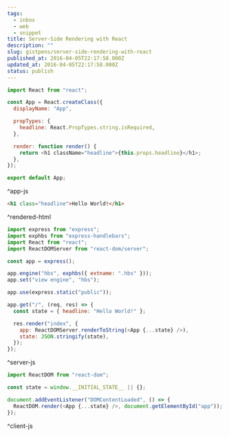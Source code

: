 ```yaml
---
tags:
  - inbox
  - web
  - snippet
title: Server-Side Rendering with React
description: ""
slug: gistpens/server-side-rendering-with-react
published_at: 2016-04-05T22:17:58.000Z
updated_at: 2016-04-05T22:17:58.000Z
status: publish
---
```

```js title="app.js"
import React from "react";

const App = React.createClass({
  displayName: "App",

  propTypes: {
    headline: React.PropTypes.string.isRequired,
  },

  render: function render() {
    return <h1 className="headline">{this.props.headline}</h1>;
  },
});

export default App;
```

^app-js

```html title="rendered.html"
<h1 class="headline">Hello World!</h1>
```

^rendered-html

```js title="server.js"
import express from "express";
import exphbs from "express-handlebars";
import React from "react";
import ReactDOMServer from "react-dom/server";

const app = express();

app.engine("hbs", exphbs({ extname: ".hbs" }));
app.set("view engine", "hbs");

app.use(express.static("public"));

app.get("/", (req, res) => {
  const state = { headline: "Hello World!" };

  res.render("index", {
    app: ReactDOMServer.renderToString(<App {...state} />),
    state: JSON.stringify(state),
  });
});
```

^server-js

```js title="client.js"
import ReactDOM from "react-dom";

const state = window.__INITIAL_STATE__ || {};

document.addEventListener("DOMContentLoaded", () => {
  ReactDOM.render(<App {...state} />, document.getElementById("app"));
});
```

^client-js
